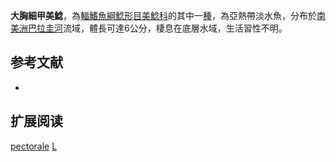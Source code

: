 {{Speciesbox
| name = 大胸細甲美鯰
| image = 
| image_width = 250px
| image_caption = 
| status = NE
| status_system = IUCN3.1
| genus = Lepthoplosternum
| species = pectorale
| authority = [[Boulenger|Boulenger]], 1895
| synonyms = *''Callichthys pectoralis'', Boulenger, 1895
*''Hoplosternum pectorale'', Boulenger, 1895
}}

'''大胸細甲美鯰'''，為[[輻鰭魚綱|輻鰭魚綱]][[鯰形目|鯰形目]][[美鯰科|美鯰科]]的其中一[[種|種]]，為亞熱帶淡水魚，分布於[[南美洲|南美洲]][[巴拉圭河|巴拉圭河]]流域，體長可達6公分，棲息在底層水域，生活習性不明。

==参考文献==
*{{FishBase_species|genus=Lepthoplosternum|species=pectorale|year=2014|month=11}}

== 扩展阅读 ==
{{refbegin}}
{{wikispecies-inline|Lepthoplosternum pectorale|大胸細甲美鯰}}
{{refend}}
{{Taxonbar|from=Q3761854}}

[[Category:細甲美鯰屬|pectorale]]
[[Category:1895年描述的鱼类|L]]